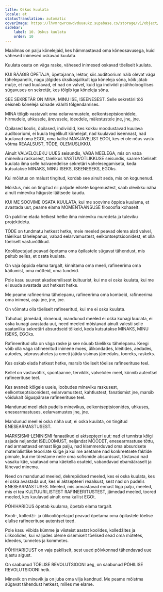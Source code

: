 ```yaml
---
title: Oskus kuulata
locale: et
statusTranslation: automatic
coverImage: https://lhvmrqwrcowdvduuaukz.supabase.co/storage/v1/object/public/strapi-uploads/small_cover-educacion-fundamental.webp-2d51a7828a2b1309555be27f7e2a61a0.webp
sidebar:
    label: 10. Oskus kuulata
    order: 10
---
```

Maailmas on palju kõnelejaid, kes hämmastavad oma kõneosavusega, kuid vähesed inimesed oskavad kuulata.

Kuulata osata on väga raske, vähesed inimesed oskavad tõeliselt kuulata.

KUI RÄÄGIB ÕPETAJA, õpetajanna, lektor, siis auditoorium näib olevat väga tähelepanelik, nagu jälgides üksikasjalikult iga kõneleja sõna, kõik jätab mulje, et nad kuulavad, et nad on valvel, kuid iga indiviidi psühholoogilises sügavuses on sekretär, kes tõlgib iga kõneleja sõna.

SEE SEKRETÄR ON MINA, MINU ISE, ISEENESEST. Selle sekretäri töö seisneb kõneleja sõnade vääriti tõlgendamises.

MINA tõlgib vastavalt oma eelarvamustele, eelkontseptsioonidele, hirmudele, uhkusele, ärevusele, ideedele, mälestustele jne, jne, jne.

Õpilased koolis, õpilased, indiviidid, kes kokku moodustavad kuulava auditooriumi, ei kuula tegelikult kõnelejat, nad kuulavad iseennast, nad kuulavad oma EGOt, oma kallist MAKJAVELIST EGOt, kes ei ole nõus vastu võtma REAALSUST, TÕDE, OLEMUSLIKKU.

Ainult VALVELOLEKU UUES seisundis, VABA MEELEGA, mis on vaba mineviku raskusest, täielikus VASTUVÕTLIKKUSE seisundis, saame tõeliselt kuulata ilma selle halvaendelise sekretäri vahelesegamiseta, keda kutsutakse MINAKS, MINU ISEKS, ISEENESEKS, EGOks.

Kui mõistus on mälust tingitud, kordab see ainult seda, mis on kogunenud.

Mõistus, mis on tingitud nii paljude eilsete kogemustest, saab olevikku näha ainult mineviku häguste läätsede kaudu.

KUI ME SOOVIME OSATA KUULATA, kui me soovime õppida kuulama, et avastada uut, peame elama MOMENTAANSUSE filosoofia kohaselt.

On pakiline elada hetkest hetke ilma mineviku muredeta ja tuleviku projektideta.

TÕDE on tundmatu hetkest hetke, meie meeled peavad olema alati valvel, täielikus tähelepanus, vabad eelarvamustest, eelkontseptsioonidest, et olla tõeliselt vastuvõtlikud.

Kooliõpetajad peavad õpetama oma õpilastele sügavat tähendust, mis peitub selles, et osata kuulata.

On vaja õppida elama targalt, kinnitama oma meeli, rafineerima oma käitumist, oma mõtteid, oma tundeid.

Pole kasu suurest akadeemilisest kultuurist, kui me ei oska kuulata, kui me ei suuda avastada uut hetkest hetke.

Me peame rafineerima tähelepanu, rafineerima oma kombeid, rafineerima oma inimesi, asju jne, jne, jne.

On võimatu olla tõeliselt rafineeritud, kui me ei oska kuulata.

Tohutud, jämedad, riknenud, mandunud meeled ei oska kunagi kuulata, ei oska kunagi avastada uut, need meeled mõistavad ainult valesti selle saatanliku sekretäri absurdseid tõlkeid, keda kutsutakse MINAKS, MINU ISEKS, EGOks.

Rafineeritud olla on väga raske ja see nõuab täielikku tähelepanu. Keegi võib olla väga rafineeritud inimene moes, ülikondades, kleitides, aedades, autodes, sõprussuhetes ja ometi jääda sisimas jämedaks, tooreks, raskeks.

Kes oskab elada hetkest hetke, marsib tõeliselt tõelise rafineerituse teel.

Kellel on vastuvõtlik, spontaanne, terviklik, valvelolev meel, kõnnib autentsel rafineerituse teel.

Kes avaneb kõigele uuele, loobudes mineviku raskusest, eelkontseptsioonidest, eelarvamustest, kahtlustest, fanatismist jne, marsib võidukalt õiguspärase rafineerituse teel.

Mandunud meel elab pudelis minevikus, eelkontseptsioonides, uhkuses, enesearmastuses, eelarvamustes jne, jne.

Mandunud meel ei oska näha uut, ei oska kuulata, on tingitud ENESEARMASTUSEST.

MARKSISMI-LENINISMI fanaatikud ei aktsepteeri uut; nad ei tunnista kõigi asjade neljandat ISELOOMUST, neljandat MÕÕDET, enesearmastuse tõttu, nad armastavad ennast liiga palju, nad klammerduvad oma absurdsete materialistlike teooriate külge ja kui me asetame nad konkreetsete faktide pinnale, kui me tõestame neile oma sofismide absurdsust, tõstavad nad vasaku käe, vaatavad oma käekella osuteid, vabandavad ebamääraselt ja lähevad minema.

Need on mandunud meeled, dekrepiidsed meeled, kes ei oska kuulata, kes ei oska avastada uut, kes ei aktsepteeri reaalsust, sest nad on pudelis ENESEARMASTUSES. Meeled, mis armastavad ennast liiga palju, meeled, mis ei tea KULTUURILISTEST RAFINEERITUSTEST, jämedad meeled, toored meeled, kes kuulavad ainult oma kallist EGOt.

PÕHIHARIDUS õpetab kuulama, õpetab elama targalt.

Kooli-, kolledži- ja ülikooliõpetajad peavad õpetama oma õpilastele tõelise elulise rafineerituse autentset teed.

Pole kasu viibida kümme ja viisteist aastat koolides, kolledžites ja ülikoolides, kui väljudes oleme sisemiselt tõelised sead oma mõtetes, ideedes, tunnetes ja kommetes.

PÕHIHARIDUST on vaja pakiliselt, sest uued põlvkonnad tähendavad uue ajastu algust.

On saabunud TÕELISE REVOLUTSIOONI aeg, on saabunud PÕHILISE REVOLUTSIOONI hetk.

Minevik on minevik ja on juba oma vilja kandnud. Me peame mõistma sügavat tähendust hetkest, milles me elame.

